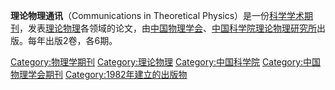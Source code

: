 {{Infobox journal
| cover	=	
| discipline	=	[[理论物理|理论物理]]
| language      =       [[英语|英语]]
| website	=	http://ctp.itp.ac.cn
| publisher	=	[[中国物理学会|中国物理学会]]、[[中国科学院理论物理研究所|中国科学院理论物理研究所]]
| country	=	[[中国|中国]]
| abbreviation	=	Comm. Theor. Phys
| history	=	1982年 至今
| impact        =  1.178<ref>{{cite web |title=Communications in Theoretical Physics - IOPscience |url=http://iopscience.iop.org/journal/0253-6102 |website=iopscience.iop.org |language=en |access-date=2018-10-22 |archive-date=2020-07-13 |archive-url=https://web.archive.org/web/20200713005116/https://iopscience.iop.org/journal/0253-6102 |dead-url=no }}</ref>
| impact-year   =       2017
| ISSN	        =	0253-6102 
| eISSN	=	 
| CODEN	=
| CN            = 	11-2592/O3
}}

'''理论物理通讯'''（Communications in Theoretical Physics）是一份[[科学学术期刊|科学学术期刊]]，发表[[理论物理|理论物理]]各领域的论文，由[[中国物理学会|中国物理学会]]、[[中国科学院理论物理研究所|中国科学院理论物理研究所]]出版。每年出版2卷，各6期。

[[Category:物理学期刊|Category:物理学期刊]]
[[Category:理论物理|Category:理论物理]]
[[Category:中国科学院|Category:中国科学院]]
[[Category:中国物理学会期刊|Category:中国物理学会期刊]]
[[Category:1982年建立的出版物|Category:1982年建立的出版物]]